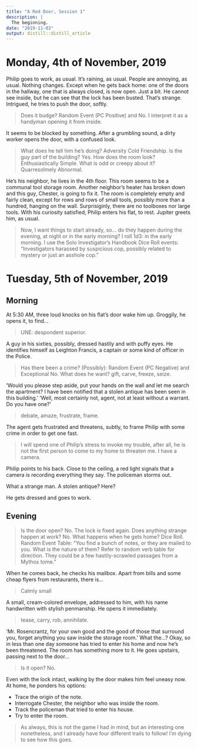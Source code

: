 ```yaml
---
title: "A Red Door, Session 1"
description: |
  The beginning.
date: "2019-11-03"
output: distill::distill_article
---
```


# Monday, 4th of November, 2019

Philip goes to work, as usual. It's raining, as usual. People are annoying, as usual. Nothing changes. Except when he gets back home: one of the doors in the hallway, one that is always closed, is now open. Just a bit. He cannot see inside, but he can see that the lock has been busted. That's strange. Intrigued, he tries to push the door, softly.

> Does it budge? Random Event (PC Positive) and No. I interpret it as a handyman opening it from inside.

It seems to be blocked by something. After a grumbling sound, a dirty worker opens the door, with a confused look.

> What does he tell him he's doing? Adversity Cold Friendship.
> Is the guy part of the building? Yes.
> How does the room look? Enthusiastically Simple.
> What is odd or creepy about it? Quarresolmely Abnormal.

He's his neighbor, he lives in the 4th floor. This room seems to be a communal tool storage room. Another neighbor's heater has broken down and this guy, Chester, is going to fix it. The room is completely empty and fairly clean, except for rows and rows of small tools, possibly more than a hundred, hanging on the wall. Surprisiginly, there are no toolboxes nor large tools. With his curiosity satisfied, Philip enters his flat, to rest. Jupiter greets him, as usual.

> Now, I want things to start already, so... do they happen during the evening, at night or in the early morning? I roll 1d3: in the early morning.
> I use the Solo Investigator's Handbook Dice Roll events: "Investigators harassed by suspicious cop, possibly related to mystery or just an asshole cop."

# Tuesday, 5th of November, 2019

## Morning

At 5:30 AM, three loud knocks on his flat's door wake him up. Groggily, he opens it, to find...

> UNE: despondent superior.

A guy in his sixties, possibly, dressed hastily and with puffy eyes. He identifies himself as Leighton Francis, a captain or some kind of officer in the Police.

>Has there been a crime? (Possibly): Random Event (PC Negative) and Exceptional No.
What does he want? gift, carve, freeze, seize.

'Would you please step aside, put your hands on the wall and let me search the apartment? I have been notified that a stolen antique has been seen in this building.' 'Well, most certainly not, agent, not at least without a warrant. Do you have one?'

> debate, amaze, frustrate, frame.

The agent gets frustrated and threatens, subtly, to frame Philip with some crime in order to get one fast.

> I will spend one of Philip's stress to invoke my trouble, after all, he is not the first person to come to my home to threaten me. I have a camera.

Philip points to his back. Close to the ceiling, a red light signals that a camera is recording everything they say. The policeman storms out.

What a strange man. A stolen antique? Here?

He gets dressed and goes to work.

## Evening

> Is the door open? No. The lock is fixed again.
> Does anything strange happen at work? No.
> What happens when he gets home? Dice Roll. Random Event Table: "You find a bunch of notes, or they are mailed to you. What is the nature of them? Refer to random verb table for direction. They could be a few hastily-scrawled passages from a Mythos tome."

When he comes back, he checks his mailbox. Apart from bills and some cheap flyers from restaurants, there is...

> Calmly small

A small, cream-colored envelope, addressed to him, with his name handwritten with stylish penmanship. He opens it immediately.

> tease, carry, rob, annihilate.

'Mr. Rosencrantz, for your own good and the good of those that surround you, forget anything you saw inside the storage room.' What the...? Okay, so in less than one day someone has tried to enter his home and now he's been threatened. The room has something more to it. He goes upstairs, passing next to the door...

> Is it open? No.

Even with the lock intact, walking by the door makes him feel uneasy now. At home, he ponders his options:

- Trace the origin of the note.
- Interrogate Chester, the neighbor who was inside the room.
- Track the policeman that tried to enter his house.
- Try to enter the room.

> As always, this is not the game I had in mind, but an interesting one nonetheless, and I already have four different trails to follow! I'm dying to see how this goes.



